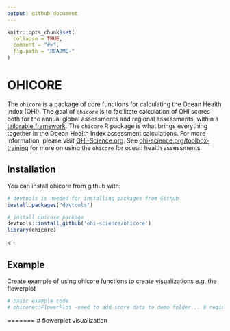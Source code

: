 ```yaml
---
output: github_document
---
```

<!-- README.md is generated from README.Rmd. Please edit that file -->
<!-- Note: If any R/functions.R files are added or deleted this needs to be changed in the DESCRIPTION file, and the NEWS.md (changelog) file. -->
<!-- If changes are made to any of the R/functions.R (or other files), the following should be run: pkgdown::build_site() -->


```r
knitr::opts_chunk$set(
  collapse = TRUE,
  comment = "#>",
  fig.path = "README-"
)
```

# OHICORE

The `ohicore` is a package of core functions for calculating the Ocean Health Index (OHI). The goal of `ohicore` is to facilitate calculation of OHI scores both for the annual global assessments and regional assessments, within a [tailorable framework](https://peerj.com/articles/1503/). The `ohicore` R package is what brings everything together in the Ocean Health Index assessment calculations. For more information, please visit [OHI-Science.org](http://ohi-science.org). See [ohi-science.org/toolbox-training](http://ohi-science.org/toolbox-training) for more on using the `ohicore` for ocean health assessments.


## Installation

You can install ohicore from github with:

```r
# devtools is needed for installing packages from Github
install.packages("devtools")

# install ohicore package
devtools::install_github('ohi-science/ohicore')
library(ohicore)
```

<!-- 

## Example

Create example of using ohicore functions to create visualizations e.g. the flowerplot

```r
# basic example code
# ohicore::FlowerPlot -need to add score data to demo folder... 8 regions, what assessment is this? what data to add?
```
=======
# flowerplot visualization

